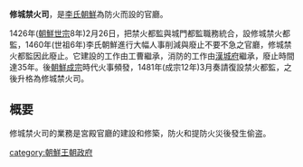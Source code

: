 {{unreferenced|time=2014-11-04T03:10:29+00:00}}
'''修城禁火司'''，是[[李氏朝鮮|李氏朝鮮]]為防火而設的官廳。

1426年([[朝鮮世宗|朝鮮世宗]]8年)2月26日，把禁火都監與城門都監職務統合，設修城禁火都監，1460年(世祖6年)李氏朝鮮進行大幅人事削減與廢止不要不急之官廳，修城禁火都監因此廢止。它建設的工作由工曹繼承，消防的工作由[[漢城府|漢城府]]繼承，廢止時間達35年。後[[朝鮮成宗|朝鮮成宗]]時代火事頻發，1481年(成宗12年)3月奏請復設禁火都監，之後升格為修城禁火司。

==概要==
修城禁火司的業務是宮殿官廳的建設和修築，防火和提防火災後發生偷盗。

[[category:朝鮮王朝政府|category:朝鮮王朝政府]]
